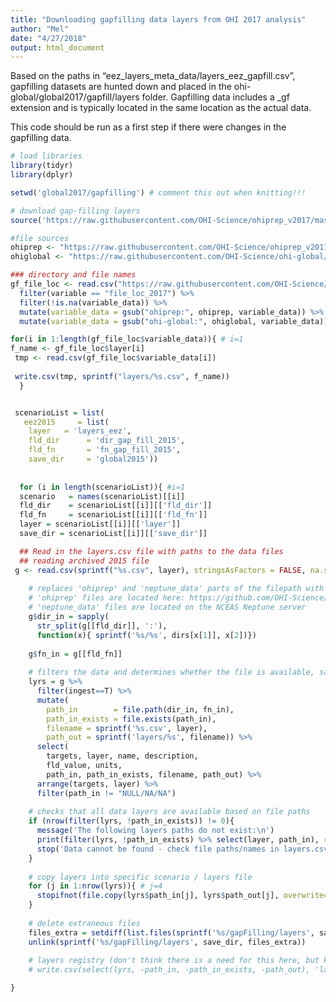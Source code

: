 ```yaml
---
title: "Downloading gapfilling data layers from OHI 2017 analysis"
author: "Mel"
date: "4/27/2018"
output: html_document
---
```


Based on the paths in "eez_layers_meta_data/layers_eez_gapfill.csv", gapfilling datasets are hunted down and placed in the ohi-global/global2017/gapfill/layers folder.  Gapfilling data includes a _gf extension and is typically located in the same location as the actual data.

This code should be run as a first step if there were changes in the gapfilling data.

```r

# load libraries
library(tidyr)
library(dplyr)

setwd('global2017/gapfilling') # comment this out when knitting!!!

# download gap-filling layers
source('https://raw.githubusercontent.com/OHI-Science/ohiprep_v2017/master/src/R/common.R')

#file sources
ohiprep <- "https://raw.githubusercontent.com/OHI-Science/ohiprep_v2017/master/"
ohiglobal <- "https://raw.githubusercontent.com/OHI-Science/ohi-global/draft/"

### directory and file names
gf_file_loc <- read.csv("https://raw.githubusercontent.com/OHI-Science/ohi-global/draft/eez_layers_meta_data/layers_eez_gapfill.csv") %>%
  filter(variable == "file_loc_2017") %>%
  filter(!is.na(variable_data)) %>%
  mutate(variable_data = gsub("ohiprep:", ohiprep, variable_data)) %>%
  mutate(variable_data = gsub("ohi-global:", ohiglobal, variable_data))

for(i in 1:length(gf_file_loc$variable_data)){ # i=1
f_name <- gf_file_loc$layer[i]
 tmp <- read.csv(gf_file_loc$variable_data[i])
 
 write.csv(tmp, sprintf("layers/%s.csv", f_name))
  }


 scenarioList = list(
   eez2015     = list(
    layer   = 'layers_eez',
    fld_dir      = 'dir_gap_fill_2015',
    fld_fn       = 'fn_gap_fill_2015',
    save_dir     = 'global2015'))
  
  
  for (i in length(scenarioList)){ #i=1
  scenario   = names(scenarioList)[[i]]
  fld_dir    = scenarioList[[i]][['fld_dir']]
  fld_fn     = scenarioList[[i]][['fld_fn']]
  layer = scenarioList[[i]][['layer']]
  save_dir = scenarioList[[i]][['save_dir']]

  ## Read in the layers.csv file with paths to the data files
  ## reading archived 2015 file
 g <- read.csv(sprintf("%s.csv", layer), stringsAsFactors = FALSE, na.strings='')    
 
    # replaces 'ohiprep' and 'neptune_data' parts of the filepath with the full file paths
    # 'ohiprep' files are located here: https://github.com/OHI-Science/ohiprep
    # 'neptune_data' files are located on the NCEAS Neptune server
    g$dir_in = sapply(
      str_split(g[[fld_dir]], ':'),   
      function(x){ sprintf('%s/%s', dirs[x[1]], x[2])})
    
    g$fn_in = g[[fld_fn]]
    
    # filters the data and determines whether the file is available, saves a copy to tmp folder
    lyrs = g %>%
      filter(ingest==T) %>%
      mutate(
        path_in        = file.path(dir_in, fn_in),
        path_in_exists = file.exists(path_in),
        filename = sprintf('%s.csv', layer),
        path_out = sprintf('layers/%s', filename)) %>%
      select(
        targets, layer, name, description, 
        fld_value, units,
        path_in, path_in_exists, filename, path_out) %>%
      arrange(targets, layer) %>%
      filter(path_in != "NULL/NA/NA")
    
    # checks that all data layers are available based on file paths 
    if (nrow(filter(lyrs, !path_in_exists)) != 0){
      message('The following layers paths do not exist:\n')
      print(filter(lyrs, !path_in_exists) %>% select(layer, path_in), row.names=F)
      stop('Data cannot be found - check file paths/names in layers.csv' )
    }
    
    # copy layers into specific scenario / layers file 
    for (j in 1:nrow(lyrs)){ # j=4
      stopifnot(file.copy(lyrs$path_in[j], lyrs$path_out[j], overwrite=T))
    }
    
    # delete extraneous files
    files_extra = setdiff(list.files(sprintf('%s/gapFilling/layers', save_dir)), as.character(lyrs$filename))
    unlink(sprintf('%s/gapFilling/layers', save_dir, files_extra))
    
    # layers registry (don't think there is a need for this here, but keeping code in case)
    # write.csv(select(lyrs, -path_in, -path_in_exists, -path_out), 'layers.csv', row.names=F, na='')

}

```

